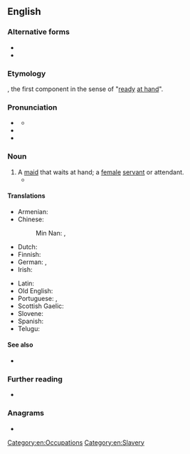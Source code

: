 ==English==

===Alternative forms===
* {{l|en|handmaiden}}
* {{alter|en|handmayd||obsolete}}

===Etymology===
{{compound|en|hand|maid}}, the first component in the sense of "[[ready]] [[at hand]]".

===Pronunciation===
* {{a|US}} {{IPA|en|/ˈhændˌmeɪd/}}
** {{audio|en|LL-Q1860 (eng)-Vealhurl-handmaid.wav|Audio (Berkshire)}}
* {{rhymes|en|ændmeɪd|s=2}}
* {{homophones|en|handmade}}

===Noun===
{{en-noun}}

# A [[maid]] that waits at hand; a [[female]] [[servant]] or attendant.
#* {{RQ:KJV|Acts|chapter=2|verse=18|passage=And on my servants and on my '''handmaidens''' I will pour out in those days of my Spirit; and they shall prophesy:}}

====Translations====
{{trans-top|maid that waits at hand}}
* Armenian: {{t+|hy|աղախին|sc=Armn}}
* Chinese:
*: Min Nan: {{t|nan|女婢|tr=lu2-pi7|sc=Hani}}, {{t|nan|tsa1-boo2-kan2|sc=Hani}}
* Dutch: {{t+|nl|dienstmaagd}}
* Finnish: {{t+|fi|palvelijatar}}
* German: {{t+|de|Dienerin|f}}, {{t+|de|Zofe|f}}
* Irish: {{t|ga|bansclábhaí|m}}
{{trans-mid}}
* Latin: {{t|la|pedisequa|f}}
* Old English: {{t|ang|þēowen|f}}
* Portuguese: {{t+|pt|empregada|f}}, {{t+|pt|donzela|f}}
* Scottish Gaelic: {{t|gd|ban-òglach|f}}
* Slovene: {{t|sl|služkinja|f}}
* Spanish: {{t+|es|azafata|f}}
* Telugu: {{t+|te|దాసి|f}}
{{trans-bottom}}

====See also====
* {{l|en|wait on someone hand and foot}}

===Further reading===
* {{pedia|handmaiden}}

===Anagrams===
* {{anagrams|en|a=aaddhimn|Hamdanid}}

[[Category:en:Occupations]]
[[Category:en:Slavery]]